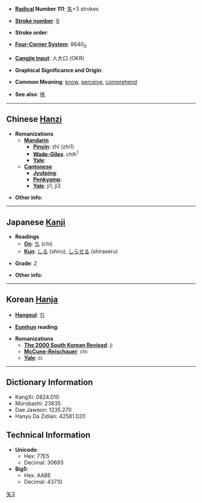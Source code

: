 * '''[[Wiktionary:Chinese radical index| Radical]] Number 111''': [[Wiktionary:Chinese radical index 矢|矢]]+3 strokes

* '''[[Wiktionary:Chinese total strokes index|Stroke number]]''': [[Wiktionary:Chinese total strokes index 8|8]]

* '''Stroke order''': 

* '''[[Wiktionary:Chinese four corner index|Four-Corner System]]''': 8640<sub>0</sub>

* '''[[Wiktionary:Chinese Cangjie index|Cangjie input]]''': 人大口 (OKR)

* '''Graphical Significance and Origin''': 

* '''Common Meaning''': [[know]], [[perceive]], [[comprehend]]

* '''See also''': [[呹]]

----

== Chinese [[Hanzi]] ==

* '''Romanizations'''
** '''[[Mandarin]]'''
*** '''[[Pinyin]]''': zhī (zhi1)
*** '''[[Wade-Giles]]''': chih<sup>1</sup>
*** '''[[Yale]]''': 
** '''[[Cantonese]]'''
*** '''[[Jyutping]]''':
*** '''[[Penkyamp]]''': 
*** '''[[Yale]]''': ji1, ji3

* '''Other info''': 

----

== Japanese [[Kanji]] ==

* '''Readings'''
** '''[[On]]''': [[ち]] (chi)
** '''[[Kun]]''': [[しる]] (shiru), [[しらせる]] (shiraseru)

* '''Grade''': 2 [[Category:Grade 2 kanji|矢3]]

* '''Other info''':  

----

== Korean [[Hanja]] ==

* '''[[Hangeul]]''': [[지]]

* '''[[Eumhun]] reading''': 

* '''Romanizations'''
** '''[[The 2000 South Korean Revised Romanization|The 2000 South Korean Revised]]''': ji
** '''[[McCune-Reischauer]]''': chi
** '''[[Yale]]''': ci

----

== Dictionary Information ==

* KangXi: 0824.010
* Morobashi: 23935
* Dae Jaweon: 1235.270
* Hanyu Da Zidian: 42581.020

== Technical Information ==

* '''Unicode''':
** Hex: 77E5
** Decimal: 30693
* '''Big5''':
** Hex: AABE
** Decimal: 43710